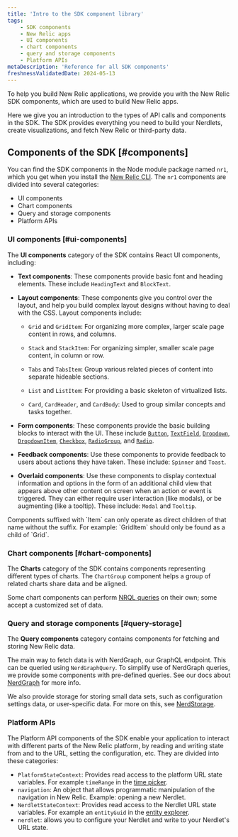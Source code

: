 ```yaml
---
title: 'Intro to the SDK component library'
tags:
    - SDK components
    - New Relic apps
    - UI components
    - chart components
    - query and storage components
    - Platform APIs
metaDescription: 'Reference for all SDK components'
freshnessValidatedDate: 2024-05-13
---
```


To help you build New Relic applications, we provide you with the New Relic SDK components, which are used to build New Relic apps.

Here we give you an introduction to the types of API calls and components in the SDK. The SDK provides everything you need to build your Nerdlets, create visualizations, and fetch New Relic or third-party data.

## Components of the SDK [#components]

You can find the SDK components in the Node module package named `nr1`, which you get when you install the [New Relic CLI](/docs/new-relic-solutions/tutorials/new-relic-cli/#install-the-new-relic-cli). The `nr1` components are divided into several categories:

* UI components
* Chart components
* Query and storage components
* Platform APIs

### UI components [#ui-components]

The **UI components** category of the SDK contains React UI components, including:

* **Text components**: These components provide basic font and heading elements. These include `HeadingText` and `BlockText`.

* **Layout components**: These components give you control over the layout, and help you build complex layout designs without having to deal with the CSS. Layout components include:

  * `Grid` and `GridItem`: For organizing more complex, larger scale page content in rows, and columns.

  * `Stack` and `StackItem`: For organizing simpler, smaller scale page content, in column or row.

  * `Tabs` and `TabsItem`: Group various related pieces of content into separate hideable sections.

  * `List` and `ListItem`: For providing a basic skeleton of virtualized lists.

  * `Card`, `CardHeader`, and `CardBody`: Used to group similar concepts and tasks together.

* **Form components**: These components provide the basic building blocks to interact with the UI. These include [`Button`](/docs/new-relic-solutions/build-nr-ui/sdk-component/controls/button), [`TextField`](/docs/new-relic-solutions/build-nr-ui/sdk-component/controls/textfield), [`Dropdown`](/docs/new-relic-solutions/build-nr-ui/sdk-component/controls/dropdown), [`DropdownItem`](/docs/new-relic-solutions/build-nr-ui/sdk-component/controls/dropdownitem), [`Checkbox`](/docs/new-relic-solutions/build-nr-ui/sdk-component/controls/checkbox), [`RadioGroup`](/docs/new-relic-solutions/build-nr-ui/sdk-component/controls/radiogroup), and [`Radio`](/docs/new-relic-solutions/build-nr-ui/sdk-component/controls/radio).

* **Feedback components**: Use these components to provide feedback to users about actions they have taken. These include: `Spinner` and `Toast`.

* **Overlaid components**: Use these components to display contextual information and options in the form of an additional child view that appears above other content on screen when an action or event is triggered. They can either require user interaction (like modals), or be augmenting (like a tooltip). These include: `Modal` and `Tooltip`.

<Callout variant="important">
  Components suffixed with `Item` can only operate as direct children of that name without the suffix. For example: `GridItem` should only be found as a child of `Grid`.
</Callout>

### Chart components [#chart-components]

The **Charts** category of the SDK contains components representing different types of charts. The `ChartGroup` component helps a group of related charts share data and be aligned.

Some chart components can perform [NRQL queries](/docs/nrql/get-started/introduction-nrql-new-relics-query-language/) on their own; some accept a customized set of data.

### Query and storage components [#query-storage]

The **Query components** category contains components for fetching and storing New Relic data.

The main way to fetch data is with NerdGraph, our GraphQL endpoint. This can be queried using `NerdGraphQuery`. To simplify use of NerdGraph queries, we provide some components with pre-defined queries. See our docs about [NerdGraph](/collect-data/get-started-nerdgraph-api-explorer) for more info.

We also provide storage for storing small data sets, such as configuration settings data, or user-specific data. For more on this, see [NerdStorage](/docs/new-relic-solutions/build-nr-ui/nerdstorage).

### Platform APIs

The Platform API components of the SDK enable your application to interact with different parts of the New Relic platform, by reading and writing state from and to the URL, setting the configuration, etc. They are divided into these categories:

* `PlatformStateContext`: Provides read access to the platform URL state variables. For example `timeRange` in the [time picker](/docs/query-your-data/explore-query-data/dashboards/manage-your-dashboard/#dash-time-picker).
* `navigation`: An object that allows programmatic manipulation of the navigation in New Relic. Example: opening a new Nerdlet.
* `NerdletStateContext`: Provides read access to the Nerdlet URL state variables. For example an `entityGuid` in the [entity explorer](/docs/new-relic-solutions/new-relic-one/core-concepts/new-relic-explorer-view-performance-across-apps-services-hosts/).
* `nerdlet`: allows you to configure your Nerdlet and write to your Nerdlet's URL state.
